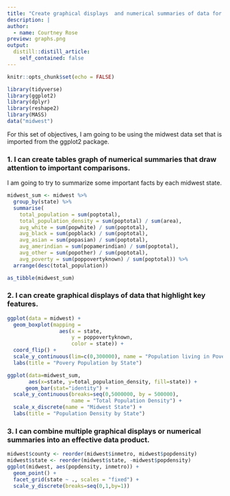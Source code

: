 ```yaml
---
title: "Create graphical displays  and numerical summaries of data for exploratory analysis and presentations."
description: |
author:
  - name: Courtney Rose
preview: graphs.png
output:
  distill::distill_article:
    self_contained: false
---
```



```r
knitr::opts_chunk$set(echo = FALSE)
```

```r
library(tidyverse)
library(ggplot2)
library(dplyr)
library(reshape2)
library(MASS)
data("midwest")
```

For this set of objectives, I am going to be using the midwest data set that is imported from the ggplot2 package. 

### 1. I can create tables  graph of numerical summaries that draw attention to important comparisons.

I am going to try to summarize some important facts by each midwest state. 

```r
midwest_sum <- midwest %>%
  group_by(state) %>%
  summarise(
    total_population = sum(poptotal),
    total_population_density = sum(poptotal) / sum(area),
    avg_white = sum(popwhite) / sum(poptotal),
    avg_black = sum(popblack) / sum(poptotal),
    avg_asian = sum(popasian) / sum(poptotal),
    avg_amerindian = sum(popamerindian) / sum(poptotal),
    avg_other = sum(popother) / sum(poptotal),
    avg_poverty = sum(poppovertyknown) / sum(poptotal)) %>%
  arrange(desc(total_population))

as_tibble(midwest_sum)
```


### 2. I can create graphical displays of data that highlight key features.

```r
ggplot(data = midwest) +
  geom_boxplot(mapping = 
                 aes(x = state, 
                     y = poppovertyknown, 
                     color = state)) +
  coord_flip() + 
  scale_y_continuous(lim=c(0,300000), name = "Population living in Poverty") +
  labs(title = "Povery Population by State")
```
```r
ggplot(data=midwest_sum, 
       aes(x=state, y=total_population_density, fill=state)) +
      geom_bar(stat="identity") + 
  scale_y_continuous(breaks=seq(0,5000000, by = 500000),
                     name = "Total Population Density") +
  scale_x_discrete(name = "Midwest State") +
  labs(title = "Population Density by State")
```

### 3. I can combine multiple graphical displays or numerical summaries into an effective data product.

```r
midwest$county <- reorder(midwest$inmetro, midwest$popdensity)
midwest$state <- reorder(midwest$state, -midwest$popdensity)
ggplot(midwest, aes(popdensity, inmetro)) + 
  geom_point() + 
  facet_grid(state ~ ., scales = "fixed") +
  scale_y_discrete(breaks=seq(0,1,by=1))
```



